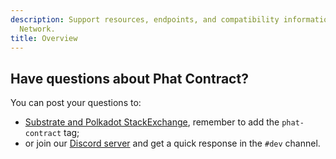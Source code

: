 ```yaml
---
description: Support resources, endpoints, and compatibility information for Phala
  Network.
title: Overview
---
```



## Have questions about Phat Contract? <a href="#get-questions-answered" id="get-questions-answered"></a>

You can post your questions to:

* [Substrate and Polkadot StackExchange](https://substrate.stackexchange.com/), remember to add the `phat-contract` tag;
* or join our [Discord server](https://discord.gg/phala-network) and get a quick response in the `#dev` channel.
